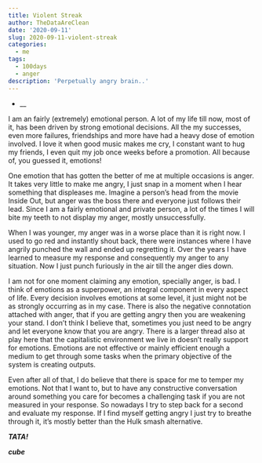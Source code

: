 ```yaml
---
title: Violent Streak
author: TheDataAreClean
date: '2020-09-11'
slug: 2020-09-11-violent-streak
categories:
  - me
tags:
  - 100days
  - anger
description: 'Perpetually angry brain..'
---
```


* __

I am an fairly (extremely) emotional person. A lot of my life till now, most of it, has been driven by strong emotional decisions. All the my successes, even more failures, friendships and more have had a heavy dose of emotion involved. I love it when good music makes me cry, I constant want to hug my friends, I even quit my job once weeks before a promotion. All because of, you guessed it, emotions!

One emotion that has gotten the better of me at multiple occasions is anger. It takes very little to make me angry, I just snap in a moment when I hear something that displeases me. Imagine a person's head from the movie Inside Out, but anger was the boss there and everyone just follows their lead. Since I am a fairly emotional and private person, a lot of the times I will bite my teeth to not display my anger, mostly unsuccessfully.

When I was younger, my anger was in a worse place than it is right now. I used to go red and instantly shout back, there were instances where I have angrily punched the wall and ended up regretting it. Over the years I have learned to measure my response and consequently my anger to any situation. Now I just punch furiously in the air till the anger dies down.

I am not for one moment claiming any emotion, specially anger, is bad. I think of emotions as a superpower, an integral component in every aspect of life. Every decision involves emotions at some level, it just might not be as strongly occurring as in my case. There is also the negative connotation attached with anger, that if you are getting angry then you are weakening your stand. I don't think I believe that, sometimes you just need to be angry and let everyone know that you are angry. There is a larger thread also at play here that the capitalistic environment we live in doesn't really support for emotions. Emotions are not effective or mainly efficient enough a medium to get through some tasks when the primary objective of the system is creating outputs.

Even after all of that, I do believe that there is space for me to temper my emotions. Not that I want to, but to have any constructive conversation around something you care for becomes a challenging task if you are not measured in your response. So nowadays I try to step back for a second and evaluate my response. If I find myself getting angry I just try to breathe through it, it's mostly better than the Hulk smash alternative.

**_TATA!_**

**_cube_**
